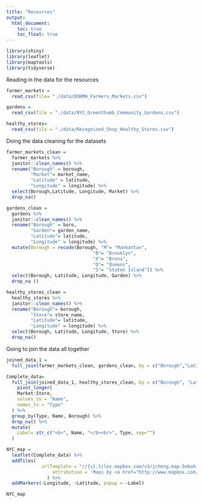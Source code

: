 ```yaml
---
title: "Resources"
output: 
  html_document:
    toc: true
    toc_float: true
---
```


```r
library(shiny)
library(leaflet)
library(maptools)
library(tidyverse)
```


Reading in the data for the resources 

```r
farmer_markets = 
  read_csv(file= "./data/DOHMH_Farmers_Markets.csv") 

gardens = 
  read_csv(file = "./data/NYC_Greenthumb_Community_Gardens.csv")

healthy_stores=
  read_csv(file = "./data/Recognized_Shop_Healthy_Stores.csv")
```

Doing the data cleaning for the datasets 

```r
farmer_markets_clean = 
  farmer_markets %>% 
  janitor::clean_names() %>% 
  rename("Borough" = borough,
         "Market"= market_name,
         "Latitude" = latitude,
         "Longitude" = longitude) %>% 
  select(Borough,Latitude, Longitude, Market) %>% 
  drop_na()
```

```r
gardens_clean = 
  gardens %>% 
  janitor::clean_names() %>% 
  rename("Borough" = boro,
         "Garden"= garden_name,
         "Latitude"= latitude,
         "Longitude" = longitude) %>% 
  mutate(Borough = recode(Borough, "M"= "Manhattan",
                                "B"= "Brooklyn",
                                "X"= "Bronx",
                                "Q"= "Queens",
                                "S"= "Staten Island")) %>% 
  select(Borough, Latitude, Longitude, Garden) %>% 
  drop_na ()
```

```r
healthy_stores_clean = 
  healthy_stores %>% 
  janitor::clean_names() %>% 
  rename("Borough"= borough,
         "Store"= store_name,
         "Latitude"= latitude,
         "Longitude" = longitude) %>% 
  select(Borough, Latitude, Longitude, Store) %>% 
  drop_na()
```

Going to join the data all together 

```r
joined_data_1 = 
  full_join(farmer_markets_clean, gardens_clean, by = c("Borough","Latitude", "Longitude"))
```

```r
Complete_data= 
  full_join(joined_data_1, healthy_stores_clean, by = c("Borough", "Latitude", "Longitude")) %>% 
    pivot_longer(
    Market:Store,
    values_to = "Name",
    names_to = "Type"
  ) %>% 
  group_by(Type, Name, Borough) %>% 
  drop_na() %>% 
  mutate(
    Label= str_c("<b>", Name, "</b><br>", Type, sep="")
  )
```


```r
NYC_map =
  leaflet(Complete_data) %>% 
  addTiles(
             urlTemplate = "//{s}.tiles.mapbox.com/v3/jcheng.map-5ebohr46/{z}/{x}/{y}.png",
                 attribution = 'Maps by <a href="http://www.mapbox.com/">Mapbox</a>'
               ) %>%
  addMarkers(~Longitude, ~Latitude, popup = ~Label)

NYC_map

```


